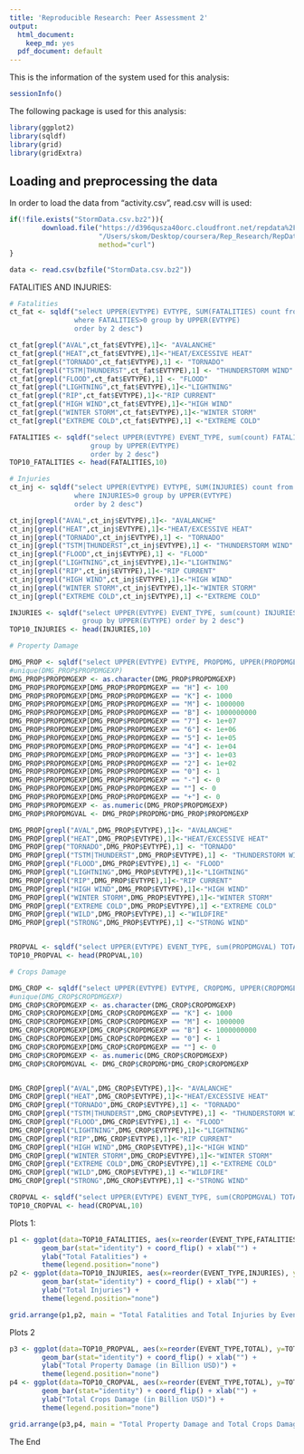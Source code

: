 ```yaml
---
title: 'Reproducible Research: Peer Assessment 2'
output:
  html_document:
    keep_md: yes
  pdf_document: default
---
```


This is the information of the system used for this analysis:

```r
sessionInfo()
```

The following package is used for this analysis:

```r
library(ggplot2)
library(sqldf)
library(grid)
library(gridExtra)
```

## Loading and preprocessing the data

In order to load the data from "activity.csv", read.csv will is used:

```r
if(!file.exists("StormData.csv.bz2")){
        download.file("https://d396qusza40orc.cloudfront.net/repdata%2Fdata%2FStormData.csv.bz2", 
                      "/Users/skom/Desktop/coursera/Rep_Research/RepData_PeerAssessment2/StormData.csv.bz2",
                      method="curl")
}

data <- read.csv(bzfile("StormData.csv.bz2"))
```

FATALITIES AND INJURIES:

```r
# Fatalities
ct_fat <- sqldf("select UPPER(EVTYPE) EVTYPE, SUM(FATALITIES) count from data 
                where FATALITIES>0 group by UPPER(EVTYPE) 
                order by 2 desc")

ct_fat[grepl("AVAL",ct_fat$EVTYPE),1]<- "AVALANCHE"
ct_fat[grepl("HEAT",ct_fat$EVTYPE),1]<-"HEAT/EXCESSIVE HEAT"
ct_fat[grepl("TORNADO",ct_fat$EVTYPE),1] <- "TORNADO"
ct_fat[grepl("TSTM|THUNDERST",ct_fat$EVTYPE),1] <- "THUNDERSTORM WIND"
ct_fat[grepl("FLOOD",ct_fat$EVTYPE),1] <- "FLOOD"
ct_fat[grepl("LIGHTNING",ct_fat$EVTYPE),1]<-"LIGHTNING"
ct_fat[grepl("RIP",ct_fat$EVTYPE),1]<-"RIP CURRENT"
ct_fat[grepl("HIGH WIND",ct_fat$EVTYPE),1]<-"HIGH WIND" 
ct_fat[grepl("WINTER STORM",ct_fat$EVTYPE),1]<-"WINTER STORM" 
ct_fat[grepl("EXTREME COLD",ct_fat$EVTYPE),1] <-"EXTREME COLD"

FATALITIES <- sqldf("select UPPER(EVTYPE) EVENT_TYPE, sum(count) FATALITIES from ct_fat
                    group by UPPER(EVTYPE) 
                    order by 2 desc")
TOP10_FATALITIES <- head(FATALITIES,10)

# Injuries
ct_inj <- sqldf("select UPPER(EVTYPE) EVTYPE, SUM(INJURIES) count from data
                where INJURIES>0 group by UPPER(EVTYPE) 
                order by 2 desc")

ct_inj[grepl("AVAL",ct_inj$EVTYPE),1]<- "AVALANCHE"
ct_inj[grepl("HEAT",ct_inj$EVTYPE),1]<-"HEAT/EXCESSIVE HEAT"
ct_inj[grepl("TORNADO",ct_inj$EVTYPE),1] <- "TORNADO"
ct_inj[grepl("TSTM|THUNDERST",ct_inj$EVTYPE),1] <- "THUNDERSTORM WIND"
ct_inj[grepl("FLOOD",ct_inj$EVTYPE),1] <- "FLOOD"
ct_inj[grepl("LIGHTNING",ct_inj$EVTYPE),1]<-"LIGHTNING"
ct_inj[grepl("RIP",ct_inj$EVTYPE),1]<-"RIP CURRENT"
ct_inj[grepl("HIGH WIND",ct_inj$EVTYPE),1]<-"HIGH WIND" 
ct_inj[grepl("WINTER STORM",ct_inj$EVTYPE),1]<-"WINTER STORM" 
ct_inj[grepl("EXTREME COLD",ct_inj$EVTYPE),1] <-"EXTREME COLD"

INJURIES <- sqldf("select UPPER(EVTYPE) EVENT_TYPE, sum(count) INJURIES from ct_inj 
                  group by UPPER(EVTYPE) order by 2 desc")
TOP10_INJURIES <- head(INJURIES,10)

# Property Damage

DMG_PROP <- sqldf("select UPPER(EVTYPE) EVTYPE, PROPDMG, UPPER(PROPDMGEXP) PROPDMGEXP from data where PROPDMG > 0")
#unique(DMG_PROP$PROPDMGEXP)
DMG_PROP$PROPDMGEXP <- as.character(DMG_PROP$PROPDMGEXP)
DMG_PROP$PROPDMGEXP[DMG_PROP$PROPDMGEXP == "H"] <- 100
DMG_PROP$PROPDMGEXP[DMG_PROP$PROPDMGEXP == "K"] <- 1000
DMG_PROP$PROPDMGEXP[DMG_PROP$PROPDMGEXP == "M"] <- 1000000
DMG_PROP$PROPDMGEXP[DMG_PROP$PROPDMGEXP == "B"] <- 1000000000
DMG_PROP$PROPDMGEXP[DMG_PROP$PROPDMGEXP == "7"] <- 1e+07
DMG_PROP$PROPDMGEXP[DMG_PROP$PROPDMGEXP == "6"] <- 1e+06
DMG_PROP$PROPDMGEXP[DMG_PROP$PROPDMGEXP == "5"] <- 1e+05
DMG_PROP$PROPDMGEXP[DMG_PROP$PROPDMGEXP == "4"] <- 1e+04
DMG_PROP$PROPDMGEXP[DMG_PROP$PROPDMGEXP == "3"] <- 1e+03
DMG_PROP$PROPDMGEXP[DMG_PROP$PROPDMGEXP == "2"] <- 1e+02
DMG_PROP$PROPDMGEXP[DMG_PROP$PROPDMGEXP == "0"] <- 1
DMG_PROP$PROPDMGEXP[DMG_PROP$PROPDMGEXP == "-"] <- 0
DMG_PROP$PROPDMGEXP[DMG_PROP$PROPDMGEXP == ""] <- 0
DMG_PROP$PROPDMGEXP[DMG_PROP$PROPDMGEXP == "+"] <- 0
DMG_PROP$PROPDMGEXP <- as.numeric(DMG_PROP$PROPDMGEXP)
DMG_PROP$PROPDMGVAL <- DMG_PROP$PROPDMG*DMG_PROP$PROPDMGEXP

DMG_PROP[grepl("AVAL",DMG_PROP$EVTYPE),1]<- "AVALANCHE"
DMG_PROP[grepl("HEAT",DMG_PROP$EVTYPE),1]<-"HEAT/EXCESSIVE HEAT"
DMG_PROP[grep("TORNADO",DMG_PROP$EVTYPE),1] <- "TORNADO"
DMG_PROP[grepl("TSTM|THUNDERST",DMG_PROP$EVTYPE),1] <- "THUNDERSTORM WIND"
DMG_PROP[grepl("FLOOD",DMG_PROP$EVTYPE),1] <- "FLOOD"
DMG_PROP[grepl("LIGHTNING",DMG_PROP$EVTYPE),1]<-"LIGHTNING"
DMG_PROP[grepl("RIP",DMG_PROP$EVTYPE),1]<-"RIP CURRENT"
DMG_PROP[grepl("HIGH WIND",DMG_PROP$EVTYPE),1]<-"HIGH WIND" 
DMG_PROP[grepl("WINTER STORM",DMG_PROP$EVTYPE),1]<-"WINTER STORM" 
DMG_PROP[grepl("EXTREME COLD",DMG_PROP$EVTYPE),1] <-"EXTREME COLD"
DMG_PROP[grepl("WILD",DMG_PROP$EVTYPE),1] <-"WILDFIRE"
DMG_PROP[grepl("STRONG",DMG_PROP$EVTYPE),1] <-"STRONG WIND"


PROPVAL <- sqldf("select UPPER(EVTYPE) EVENT_TYPE, sum(PROPDMGVAL) TOTAL from DMG_PROP group by UPPER(EVTYPE) order by 2 desc")
TOP10_PROPVAL <- head(PROPVAL,10)

# Crops Damage

DMG_CROP <- sqldf("select UPPER(EVTYPE) EVTYPE, CROPDMG, UPPER(CROPDMGEXP) CROPDMGEXP from data where CROPDMG > 0")
#unique(DMG_CROP$CROPDMGEXP)
DMG_CROP$CROPDMGEXP <- as.character(DMG_CROP$CROPDMGEXP)
DMG_CROP$CROPDMGEXP[DMG_CROP$CROPDMGEXP == "K"] <- 1000
DMG_CROP$CROPDMGEXP[DMG_CROP$CROPDMGEXP == "M"] <- 1000000
DMG_CROP$CROPDMGEXP[DMG_CROP$CROPDMGEXP == "B"] <- 1000000000
DMG_CROP$CROPDMGEXP[DMG_CROP$CROPDMGEXP == "0"] <- 1
DMG_CROP$CROPDMGEXP[DMG_CROP$CROPDMGEXP == ""] <- 0
DMG_CROP$CROPDMGEXP <- as.numeric(DMG_CROP$CROPDMGEXP)
DMG_CROP$CROPDMGVAL <- DMG_CROP$CROPDMG*DMG_CROP$CROPDMGEXP


DMG_CROP[grepl("AVAL",DMG_CROP$EVTYPE),1]<- "AVALANCHE"
DMG_CROP[grepl("HEAT",DMG_CROP$EVTYPE),1]<-"HEAT/EXCESSIVE HEAT"
DMG_CROP[grepl("TORNADO",DMG_CROP$EVTYPE),1] <- "TORNADO"
DMG_CROP[grepl("TSTM|THUNDERST",DMG_CROP$EVTYPE),1] <- "THUNDERSTORM WIND"
DMG_CROP[grepl("FLOOD",DMG_CROP$EVTYPE),1] <- "FLOOD"
DMG_CROP[grepl("LIGHTNING",DMG_CROP$EVTYPE),1]<-"LIGHTNING"
DMG_CROP[grepl("RIP",DMG_CROP$EVTYPE),1]<-"RIP CURRENT"
DMG_CROP[grepl("HIGH WIND",DMG_CROP$EVTYPE),1]<-"HIGH WIND" 
DMG_CROP[grepl("WINTER STORM",DMG_CROP$EVTYPE),1]<-"WINTER STORM" 
DMG_CROP[grepl("EXTREME COLD",DMG_CROP$EVTYPE),1] <-"EXTREME COLD"
DMG_CROP[grepl("WILD",DMG_CROP$EVTYPE),1] <-"WILDFIRE"
DMG_CROP[grepl("STRONG",DMG_CROP$EVTYPE),1] <-"STRONG WIND"

CROPVAL <- sqldf("select UPPER(EVTYPE) EVENT_TYPE, sum(CROPDMGVAL) TOTAL from DMG_CROP group by UPPER(EVTYPE) order by 2 desc")
TOP10_CROPVAL <- head(CROPVAL,10)

```


Plots 1:

```r
p1 <- ggplot(data=TOP10_FATALITIES, aes(x=reorder(EVENT_TYPE,FATALITIES), y=FATALITIES, fill=FATALITIES)) +
        geom_bar(stat="identity") + coord_flip() + xlab("") + 
        ylab("Total Fatalities") + 
        theme(legend.position="none")
p2 <- ggplot(data=TOP10_INJURIES, aes(x=reorder(EVENT_TYPE,INJURIES), y=INJURIES, fill=INJURIES)) +
        geom_bar(stat="identity") + coord_flip() + xlab("") + 
        ylab("Total Injuries") +
        theme(legend.position="none")

grid.arrange(p1,p2, main = "Total Fatalities and Total Injuries by Event Type")
```

Plots 2

```r
p3 <- ggplot(data=TOP10_PROPVAL, aes(x=reorder(EVENT_TYPE,TOTAL), y=TOTAL/1e+09, fill=TOTAL)) +
        geom_bar(stat="identity") + coord_flip() + xlab("") + 
        ylab("Total Property Damage (in Billion USD)") + 
        theme(legend.position="none")
p4 <- ggplot(data=TOP10_CROPVAL, aes(x=reorder(EVENT_TYPE,TOTAL), y=TOTAL/1e+09, fill=TOTAL)) +
        geom_bar(stat="identity") + coord_flip() + xlab("") + 
        ylab("Total Crops Damage (in Billion USD)") + 
        theme(legend.position="none")

grid.arrange(p3,p4, main = "Total Property Damage and Total Crops Damage by Event Type")
```



The End
